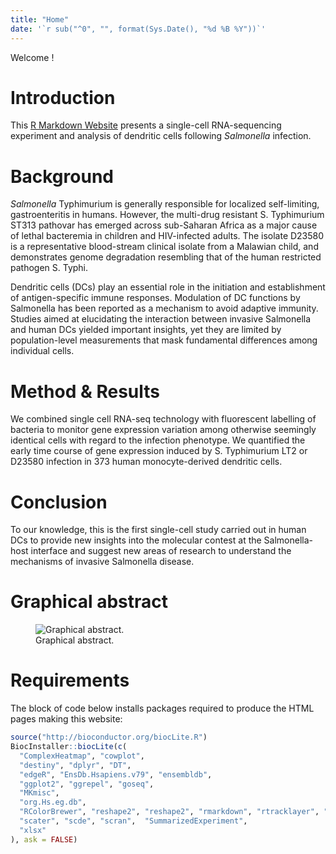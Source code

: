 ```yaml
---
title: "Home"
date: '`r sub("^0", "", format(Sys.Date(), "%d %B %Y"))`'
---
```

<!-- date field above copied from BiocStyle to dynamically update it.-->

Welcome !

# Introduction

This
[R Markdown Website](http://rmarkdown.rstudio.com/rmarkdown_websites.html)
presents a single-cell RNA-sequencing experiment
and analysis of dendritic cells following *Salmonella* infection.

# Background

*Salmonella* Typhimurium is generally responsible for localized self-limiting,
gastroenteritis in humans. However, the multi-drug resistant S. Typhimurium
ST313 pathovar has emerged across sub-Saharan Africa as a major cause of lethal
bacteremia in children and HIV-infected adults. The isolate D23580 is a
representative blood-stream clinical isolate from a Malawian child,
and demonstrates genome degradation resembling that of the human restricted
pathogen S. Typhi.

Dendritic cells (DCs) play an essential role in the initiation and
establishment of antigen-specific immune responses. Modulation of DC functions
by Salmonella has been reported as a mechanism to avoid adaptive immunity.
Studies aimed at elucidating the interaction between invasive Salmonella and
human DCs yielded important insights, yet they are limited by population-level
measurements that mask fundamental differences among individual cells.

# Method & Results

We combined single cell RNA-seq technology with fluorescent labelling of
bacteria to monitor gene expression variation among otherwise seemingly
identical cells with regard to the infection phenotype.
We quantified the early time course of gene expression induced by S.
Typhimurium LT2 or D23580 infection in 373 human monocyte-derived dendritic
cells.

# Conclusion

To our knowledge, this is the first single-cell study carried out in human DCs
to provide new insights into the molecular contest at the Salmonella-host
interface and suggest new areas of research to understand the mechanisms of
invasive Salmonella disease. 

# Graphical abstract

![Graphical abstract.](img/graphical_abstract.png)

# Requirements

The block of code below installs packages required to produce the HTML pages
making this website:

```r
source("http://bioconductor.org/biocLite.R")
BiocInstaller::biocLite(c(
  "ComplexHeatmap", "cowplot",
  "destiny", "dplyr", "DT",
  "edgeR", "EnsDb.Hsapiens.v79", "ensembldb",
  "ggplot2", "ggrepel", "goseq",
  "MKmisc",
  "org.Hs.eg.db", 
  "RColorBrewer", "reshape2", "reshape2", "rmarkdown", "rtracklayer", "Rtsne",
  "scater", "scde", "scran",  "SummarizedExperiment",
  "xlsx"
), ask = FALSE)
```


